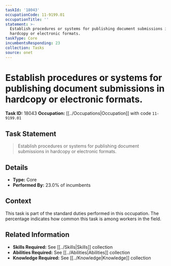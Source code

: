 ```yaml
---
taskId: '18043'
occupationCode: 11-9199.01
occupationTitle: ''
statement: >-
  Establish procedures or systems for publishing document submissions in
  hardcopy or electronic formats.
taskType: Core
incumbentsResponding: 23
collection: Tasks
source: onet
---
```

# Establish procedures or systems for publishing document submissions in hardcopy or electronic formats.

**Task ID:** 18043
**Occupation:** [[../Occupations|Occupation]] with code `11-9199.01`

## Task Statement

> Establish procedures or systems for publishing document submissions in hardcopy or electronic formats.

## Details

- **Type:** Core
- **Performed By:** 23.0% of incumbents

## Context

This task is part of the standard duties performed in this occupation. The percentage indicates how common this task is among workers in the field.

## Related Information

- **Skills Required:** See [[../Skills|Skills]] collection
- **Abilities Required:** See [[../Abilities|Abilities]] collection
- **Knowledge Required:** See [[../Knowledge|Knowledge]] collection
